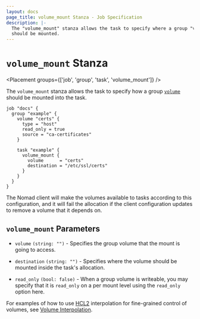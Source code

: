 ```yaml
---
layout: docs
page_title: volume_mount Stanza - Job Specification
description: |-
  The "volume_mount" stanza allows the task to specify where a group "volume"
  should be mounted.
---
```


# `volume_mount` Stanza

<Placement groups={['job', 'group', 'task', 'volume_mount']} />

The `volume_mount` stanza allows the task to specify how a group
[`volume`][volume] should be mounted into the task.

```hcl
job "docs" {
  group "example" {
    volume "certs" {
      type = "host"
      read_only = true
      source = "ca-certificates"
    }

    task "example" {
      volume_mount {
        volume      = "certs"
        destination = "/etc/ssl/certs"
      }
    }
  }
}
```

The Nomad client will make the volumes available to tasks according to this
configuration, and it will fail the allocation if the client configuration
updates to remove a volume that it depends on.

## `volume_mount` Parameters

- `volume` `(string: "")` - Specifies the group volume that the mount is going
  to access.

- `destination` `(string: "")` - Specifies where the volume should be mounted
  inside the task's allocation.

- `read_only` `(bool: false)` - When a group volume is writeable, you may
  specify that it is `read_only` on a per mount level using the `read_only`
  option here.

For examples of how to use [HCL2] interpolation for fine-grained control of
volumes, see [Volume Interpolation].

[volume]: /docs/job-specification/volume 'Nomad volume Job Specification'
[volume interpolation]: /docs/job-specification/volume#volume-interpolation
[hcl2]: /docs/job-specification/hcl2
